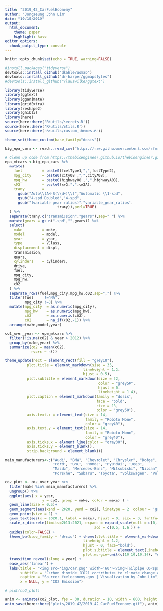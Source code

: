 ```yaml
---
title: "2019_42_CarFuelEconomy"
author: "Jongseung John Lim"
date: "10/15/2019"
output: 
  html_document:
    theme: paper
    highlight: kate
editor_options: 
  chunk_output_type: console
---
```


```r
knitr::opts_chunk$set(echo = TRUE, warning=FALSE)

#install.packages("tidyverse")
devtools::install_github("dkahle/ggmap")
devtools::install_github("dr-harper/ggmapstyles")
#devtools::install_github("clauswilke/ggtext")
```

```r
library(tidyverse)
library(ggtext)
library(gganimate)
library(gridExtra)
library(reshape2)
library(ghibli)
library(here)
source(here::here('R/utils/secrets.R'))
source(here::here('R/utils/utils.R'))
source(here::here("R/utils/custom_themes.R"))

theme_set(theme_custom(base_family="dosis"))
```

```r
big_epa_cars <- readr::read_csv("https://raw.githubusercontent.com/rfordatascience/tidytuesday/master/data/2019/2019-10-15/big_epa_cars.csv")
```

```r
# Clean up code from https://thebioengineer.github.io/thebioengineer.github.io/2019/09/10/big-mtcars/
epa_mtcars <-big_epa_cars %>% 
  mutate(
    fuel         = paste0(fuelType1,",",fuelType2),
    mpg_city     = paste0(city08 ,",",cityA08),
    mpg_hw       = paste0(highway08 ,",",highwayA08),
    c02          = paste0(co2,",",co2A),
    trany        = 
      gsub("Auto\\(AM-S(\\d+)\\)","Automatic \\1-spd",
      gsub("4-spd Doubled","4-spd",
      gsub("(variable gear ratios)","variable_gear_ratios",
                        trany)),perl=TRUE)
  ) %>% 
  separate(trany,c("transmission","gears"),sep=" ") %>% 
  mutate(gears = gsub("-spd","",gears)) %>% 
  select(
    make         = make,
    model        = model,
    year         = year,
    type         = VClass,
    displacement = displ,
    transmission,
    gears,
    cylinders    = cylinders,
    drive,
    fuel,
    mpg_city,
    mpg_hw,
    c02
  ) %>% 
  separate_rows(fuel,mpg_city,mpg_hw,c02,sep=",") %>% 
  filter(fuel     !="NA",
         mpg_city !=0) %>% 
  mutate(mpg_city  = as.numeric(mpg_city),
         mpg_hw    = as.numeric(mpg_hw),
         c02       = as.numeric(c02),
         c02       = na_if(c02,-1)) %>% 
  arrange(make,model,year)

co2_over_year <- epa_mtcars %>% 
  filter(!is.na(c02) & year > 2012) %>%
  group_by(make,year) %>% 
  summarize(co2 = mean(c02),
            ncars = n())


```

```r
theme_update(rect = element_rect(fill = "grey10"),
          plot.title = element_markdown(size = 35,
                                    lineheight = 1.2,
                                    hjust = 0.5),
          plot.subtitle = element_markdown(size = 22, 
                                           color = "grey50", 
                                           hjust = 0,
                                           lineheight = 1.4),
          plot.caption = element_markdown(family = "dosis", 
                                          face = "bold",
                                          size = 18,
                                          color = "grey50"),
          axis.text.x = element_text(size = 14, 
                                     family = "Roboto Mono",
                                     color = "grey40"),
          axis.text.y = element_text(size = 14, 
                                     family = "Roboto Mono",
                                     color = "grey40"),
          axis.ticks.x = element_line(color = "grey30"),
          axis.ticks.y = element_blank(),
          strip.background = element_blank())
```

```r
main_manufacturers<-c("Audi", "BMW", "Chevrolet", "Chrysler", "Dodge", 
                      "Ford", "GMC", "Honda", "Hyundai", "Jeep", 
                      "Mazda", "Mercedes-Benz", "Mitsubishi", "Nissan",
                      "Porsche", "Subaru", "Toyota", "Volkswagen", "Volvo")

co2_plot <- co2_over_year %>%
  filter(make %in% main_manufacturers) %>% 
  ungroup() %>% 
  ggplot(aes( x = year,
                 y = co2, group = make, color = make) ) +
  geom_line(size = 0.5)+
  geom_segment(aes(xend = 2020, yend = co2), linetype = 2, colour = 'grey') + 
  geom_point(size = 2) + 
  geom_text(aes(x = 2020.1, label = make), hjust = 0, size = 3, fontface = "bold") +
  scale_x_discrete(limits=2013:2021, expand = expand_scale(mult = c(0, 0), 
                                         add = c(0.5, 1.6))) +
  guides(color=FALSE) +
  theme_bw(base_family = "dosis") + theme(plot.title = element_markdown(size = 17.5,
                                    lineheight = 1.2,
                                    hjust = 0, face="bold"),
                                    plot.subtitle = element_text(lineheight = 1),
                                    plot.margin=unit(c(10,10,10,10), "mm")) +
  transition_reveal(along = year) +
  ease_aes('linear') +
  labs(title = "<img src='img/car.png' width='60'></img>Tailpipe CO<span style='font-size: 12px'>2</span> Emission Average (2013-2020)",
       subtitle = "Carbon dioxide (CO2) contributes to climate change and causes ocean acidification. This graph \nshows how the tailpipe CO2 emissions from different manufacturers have changed over time.",
       caption = "Source: fueleconomy.gov | Visualization by John Lim", 
       x = NULL, y = "CO2 Emission") 

# plot(co2_plot)

```

```r
anim <- animate(co2_plot, fps = 30, duration = 10, width = 600, height = 600, end_pause = 30, type = "cairo")
anim_save(here::here("plots/2019_42/2019_42_CarFuelEconomy.gif"), anim)
```
